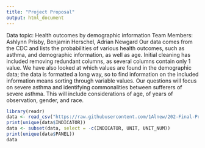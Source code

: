 ```yaml
---
title: "Project Proposal"
output: html_document
---
```


Data topic: Health outcomes by demographic information 
Team Members: Ashlynn Prisby, Benjamin Herschel, Adrian Newgard 
Our data comes from the CDC and lists the probabilities of various health outcomes, such as asthma, and demographic information, as well as age. Initial cleaning has included removing redundant columns, as several columns contain only 1 value. We have also looked at which values are found in the demographic data; the data is formatted a long way, so to find information on the included information means sorting through variable values. 
Our questions will focus on severe asthma and identifying commonalities between sufferers of severe asthma. This will include considerations of age, of years of observation, gender, and race. 

```r
library(readr)
data <- read_csv("https://raw.githubusercontent.com/1Alnew/202-Final-Project-/refs/heads/main/Health_conditions_among_children_under_age_18__by_selected_characteristics__United_States.csv")
print(unique(data$INDICATOR))
data <- subset(data, select = -c(INDICATOR, UNIT, UNIT_NUM))
print(unique(data$PANEL))
data
```

